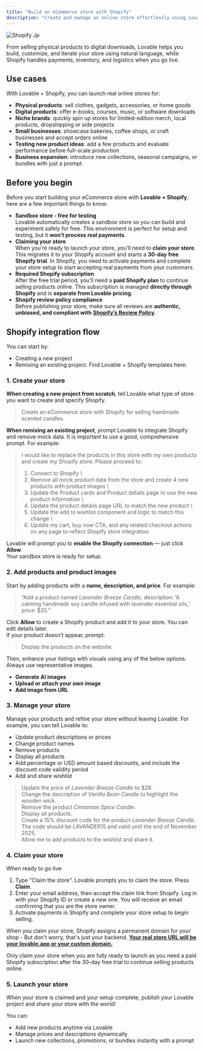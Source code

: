 ```yaml
---
title: "Build an eCommerce store with Shopify"
description: "Create and manage an online store effortlessly using Lovable + Shopify"
---
```


![Shopify Jp](/images/shopify.jpg)

From selling physical products to digital downloads, Lovable helps you build, customize, and iterate your store using natural language, while Shopify handles payments, inventory, and logistics when you go live.

## Use cases

With Lovable + Shopify, you can launch real online stores for:

- **Physical products**: sell clothes, gadgets, accessories, or home goods
- **Digital products**: offer e-books, courses, music, or software downloads
- **Niche brands**: quickly spin up stores for limited-edition merch, local products, dropshipping or side projects
- **Small businesses**: showcase bakeries, coffee shops, or craft businesses and accept orders online
- **Testing new product ideas**: add a few products and evaluate performance before full-scale production
- **Business expansion**: introduce new collections, seasonal campaigns, or bundles with just a prompt

## Before you begin

Before you start building your eCommerce store with **Lovable + Shopify**, here are a few important things to know:

- **Sandbox store - free for testing**\
  Lovable automatically creates a sandbox store so you can build and experiment safely for free. This environment is perfect for setup and testing, but it **won’t process real payments**.
- **Claiming your store**\
  When you’re ready to launch your store, you’ll need to **claim your store**. This migrates it to your Shopify account and starts a **30-day free Shopify trial**. In Shopify, you need to activate payments and complete your store setup to start accepting real payments from your customers.
- **Required Shopify subscription**\
  After the free trial period, you’ll need a **paid Shopify plan** to continue selling products online. This subscription is managed **directly through Shopify** and is **separate from Lovable pricing**.
- **Shopify review policy compliance**\
  Before publishing your store, make sure all reviews are **authentic, unbiased, and compliant with** [**Shopify’s Review Policy**](https://help.shopify.com/en/partners/help-support/faq/reviews).

## Shopify integration flow

You can start by:

- Creating a new project
- Remixing an existing project. Find Lovable + Shopify templates here:

### 1. Create your store

**When creating a new project from scratch**, tell Lovable what type of store you want to create and specify Shopify.

> Create an eCommerce store with Shopify for selling handmade scented candles.

**When remixing an existing project**, prompt Lovable to integrate Shopify and remove mock data. It is important to use a good, comprehensive prompt. For example:

> I would like to replace the products in this store with my own products and create my Shopify store. Please proceed to: 
>
> 1. Connect to Shopify \
> 2. Remove all mock product data from the store and create 4 new products with product images \
> 3. Update the Product cards and Product details page to use the new product information \
> 4. Update the product details page URL to match the new product \
> 5. Update the add to wishlist component and logic to match this change \
> 6. Update my cart, buy now CTA, and any related checkout actions on any page to reflect Shopify store integration

Lovable will prompt you to **enable the Shopify connection** — just click **Allow**.\
Your sandbox store is ready for setup.

### 2. Add products and product images

Start by adding products with a **name, description, and price**. For example:

> “Add a product named _Lavender Breeze Candle_, description: ‘A calming handmade soy candle infused with lavender essential oils,’ price: \$25.”

Click **Allow** to create a Shopify product and add it to your store. You can edit details later.\
If your product doesn’t appear, prompt:

> Display the products on the website.

Then, enhance your listings with visuals using any of the below options. Always use representative images.

- **Generate AI images**
- **Upload or attach your own image**
- **Add image from URL**

### 3. Manage your store

Manage your products and refine your store without leaving Lovable. For example, you can tell Lovable to:

- Update product descriptions or prices
- Change product names
- Remove products
- Display all products
- Add percentage or USD amount based discounts, and include the discount code validity period
- Add and share wishlist

> Update the price of _Lavender Breeze Candle_ to _\$28_.\
> Change the description of _Vanilla Bean Candle_ to highlight the wooden wick.\
> Remove the product _Cinnamon Spice Candle_.\
> Display all products.\
> Create a 15% discount code for the product _Lavender Breeze Candle_. The code should be LAVANDER15 and valid until the end of November 2025.\
> Allow me to add products to the wishlist and share it.

### 4. Claim your store

When ready to go live:

1. Type "Claim the store". Lovable prompts you to claim the store. Press **Claim**.
2. Enter your email address, then accept the claim link from Shopify. Log in with your Shopify ID or create a new one. You will receive an email confirming that you are the store owner.
4. Activate payments in Shopify and complete your store setup to begin selling.

When you claim your store, Shopify assigns a permanent domain for your shop - But don't worry, that's just your backend. [**Your real store URL will be your lovable.app or your custom domain.**](http://lovable.app)

<Warning>
  Only claim your store when you are fully ready to launch as you need a paid Shopify subscription  after the 30-day free trial to continue selling products online.
</Warning>

### 5. Launch your store

When your store is claimed and your setup complete, publish your Lovable project and share your store with the world!

You can:

- Add new products anytime via Lovable
- Manage prices and descriptions dynamically
- Launch new collections, promotions, or bundles instantly with a prompt